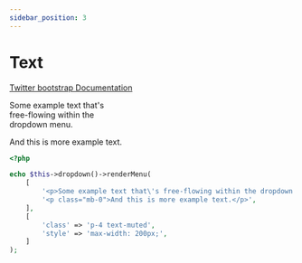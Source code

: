 ```yaml
---
sidebar_position: 3
---
```



# Text

[Twitter bootstrap Documentation](https://getbootstrap.com/docs/4.5/components/dropdowns/#headers)

<Tabs>
<TabItem value="result" label="Result" default><HtmlCode bootstrapVersion="4.5"><div class="dropdown-menu p-4 text-muted" style="max-width: 200px;">
    <p>Some example text that's free-flowing within the dropdown menu.</p>
    <p class="mb-0">And this is more example text.</p>
</div></HtmlCode></TabItem>
<TabItem value="source" label="Source">

```php
<?php

echo $this->dropdown()->renderMenu(
    [
        '<p>Some example text that\'s free-flowing within the dropdown menu.</p>',
        '<p class="mb-0">And this is more example text.</p>',
    ],
    [
        'class' => 'p-4 text-muted',
        'style' => 'max-width: 200px;',
    ]
);

```

</TabItem>
</Tabs>
